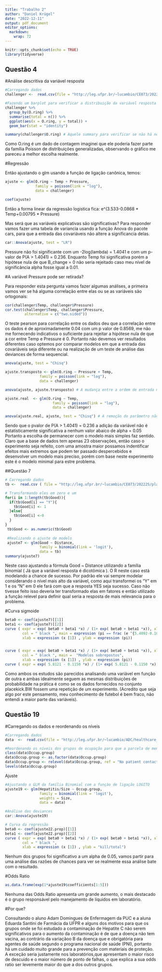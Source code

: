 ```yaml
---
title: "Trabalho 2"
author: "Daniel Krügel"
date: "2022-12-11"
output: pdf_document
editor_options: 
  markdown: 
    wrap: 72
---
```


```r
knitr::opts_chunk$set(echo = TRUE)
library(tidyverse)
```

## Questão 4

#Análise descritiva da variável resposta

```r
#Carregando dados
challenger <-  read.csv(file = "http://leg.ufpr.br/~lucambio/CE073/20222S/challenger.csv")

#Fazendo um barplot para verificar a distribuição da variável resposta
challenger %>% 
  group_by(O.ring) %>% 
  summarise(total = n()) %>% 
  ggplot(aes(x = O.ring, y = total)) + 
  geom_bar(stat = "identity")

summary(challenger$O.ring) # Aquele summary para verificar se não há nenhum dado faltante 

```

Como O.ring é um dado de contagem imaginei que ele poderia fazer parte
da família Poisson de distribuições generalizadas, observando o gráfico
me pareceu a melhor escolha realmente.

#Regressão

Então ajustando o glm usando a função de ligação canônica, temos:

```r
ajuste <- glm(O.ring ~ Temp + Pressure, 
              family = poisson(link = "log"),
              data = challenger)

coef(ajuste)
```

Então a forma linear da regressão logistica fica: e\^(3.533-0.0868 \*
Temp+0.00795 \* Pressure)

Mas será que as variáveis explicativas são significativas? Para
responder vamos fazer uma tabela de variancia usando a função Anova do
pacote cars, para que a entrada das covariáveis não altere a
significancia delas.

```r
car::Anova(ajuste, test = "LR")
```

Pressure não foi significante com um -2log(lambda) = 1.4041 e com um
p-valor de P(A \> 1.4041) = 0.236. Enquanto Temp foi significativa porém
a hipótese nula de que B_change = 0 não seria rejeitado caso meu nível
de significância alpha fosse igual a 0.01.

#A variável Pressure pode ser retirada?

Para responder esta pergunta vamos fazer algumas análises, a primeira
vamos ver se há alguma correlação entre elas ou se as variáveis são
ortogonais:

```r
cor(challenger$Temp, challenger$Pressure)
cor.test(challenger$Temp, challenger$Pressure,
         alternative = c("two.sided"))
```

O teste pearson para correlação entre os dados deu que a correlação
entre os dados é de aproximadamente 0.04 com um p valor de 0.8569, me
não me fornecendo indicativos o suficiente para rejeitar a hipótese nula
de que a cor entre Temp e Pressure é 0. Portanto não devemos ver
resultados diferentes caso optemos por comparar modelos em que a entrada
das covariáveis seja diferente ou na realização de um teste de análise
das deviances de forma sequencial.

```r
anova(ajuste, test = "Chisq")

ajuste.transposto <- glm(O.ring ~ Pressure + Temp, 
                family = poisson(link = "log"),
                data = challenger)

anova(ajuste, ajuste.transposto) # A mudança entre a ordem de entrada não foi significativa

ajuste.real  <- glm(O.ring ~ Temp, 
                      family = poisson(link = "log"),
                      data = challenger)

anova(ajuste.real, ajuste, test = "Chisq") # A remoção do parâmetro não foi significativa a qualidade do ajuste
```

Sendo que o pvalor de P(A \> 1.4041) = 0.236 a adição da variável não é
estatísticamente significativa a nenhum valor abaico de alpha = 0.05
Portanto a escolha de permanecer com o modelo mais simples faz sentido.
Claro que a base de dados tem apenas 23 observações, então caso o
experimento seja refeito, com uma amostra maior possamos indentificar
efeitos mais extremos que podem ter passado despercebidos e desenvolver
um modelo mais preciso, porém com base neste experimento este é o modelo
minimal para estre problema.

##Questão 7

```r
# Carregando dados
tb <-  read.csv ( file = "http://leg.ufpr.br/~lucambio/CE073/20222S/placekick.BW.csv")

# Transformando eles em zero e um
for(i in 1:length(tb$Good)){
  if(tb$Good[i] == "Y"){
    tb$Good[i] <- 1
  }else{
    tb$Good[i] <-0
  }
}
 tb$Good <- as.numeric(tb$Good)
 
 #Realizando o ajuste de modelo
 ajuste7 <- glm(Good ~ Distance,
                family = binomial(link = 'logit'), 
                data = tb)
summary(ajuste7)
```

Neste caso ajustando a fórmula Good ~ Distance utilizando a família
binomial ( Já que a variável resposta é dicotômica ). O R neste caso está modelando a chance de sucesso. Por padrão ele vai sempre modelar considerando o nível mais alto da variável, como aqui transformei os "Y" em 1 e os "N" em 0 ele fará com que a resposta YES seja sucesso. Caso não tivesse feito isso deveria ter transformado elas em fatores e então utilizado a função relevel para definir qual seria a resposta de mais relevancia para o problema.

#Curva sigmoide

```r
beta0 <- coef(ajuste7)[[1]]
beta1 <- coef(ajuste7)[[2]]
curve ( expr = exp( beta0 + beta1 *x) / (1+ exp( beta0 + beta1 *x)), xlim = c(0, 100) , 
        col = " black ", main = expression (pi == frac (e ^{5.4092-0.1062* x[1]} , 1+e ^{5.4092-0.1062* x [1]}) ), 
        xlab = expression (x [1]) , ylab = expression (pi))


curve ( expr = exp( beta0 + beta1 *x) / (1+ exp( beta0 + beta1 *x)), xlim = c(0, 100) , 
        col = " black ", main =  "Modelos sobrepostos", 
        xlab = expression (x [1]) , ylab = expression (pi))
curve ( expr = exp( 5.8121 - 0.1150 *x) / (1+ exp( 5.8121 - 0.1150 *x)), xlim = c(0, 100), col = 'red', ylab = "", xlab = "", add = TRUE)

```

Como ambos os estudos são parecidos analisando uma variável em função de
outra e ambas idealmente seguem as mesmas distribuições de probabilidade
na prática é como se os dados fornecidos no conjunto placekick.BW fossem
uma repetição de um experimento. (Acredito que seja algo por este
pensamento, meu conhecimento de futebol é bem fraco, não entendi a maior
parte das variáveis).

## Questão 19

#Carregando os dados e reordenando os níveis

```r
#Carregando dados
data  <-  read.csv(file = "http://leg.ufpr.br/~lucambio/ADC/healthcare_worker.csv") 

#Reordenando os níveis dos grupos de ocupação para que a parcela de menor contato ser o grupo controle
class(data$Occup.group)
data$Occup.group <- as.factor(data$Occup.group)
data$Occup.group <- relevel(data$Occup.group, ref = "No patient contact")
levels(data$Occup.group)
```

 Ajuste

```r
#Ajustando o GLM da família Binomial com a funçào de ligação LOGITO
ajuste19 <- glm(Hepatitis/Size ~ Occup.group, 
                family = binomial(link = 'logit'),
                weights = Size,
                data = data)

#Análise das deviances
car::Anova(ajuste19)

# Curva da regressão
beta0 <- coef(ajuste22.prop)[[1]]
beta1 <- coef(ajuste22.prop)[[2]]
curve ( expr = exp( beta0 + beta1 *x) / (1+ exp( beta0 + beta1 *x)), xlim = c(0, 4) , 
        col = " black ", 
        xlab = expression (x [1]) , ylab = "kill/total")

```

Nenhum dos grupos foi significativo a um alpha de 0.05, vamos partir
para uma análise das razões de chances para ver se realmente essa
análise bate com o resultado.

#Odds Ratio

```r
as.data.frame(exp(1*ajuste19$coefficients[1:5]))
```

Nenhuma das Odds Ratio apresenta um grande aumento, o mais destacado é o
grupo responsável pelo manejamento de líquidos em laboratório.

#Por que?

Consultando o aluno Adam Domingues de Enfermagem da PUC e a aluna
Eduarda Santini de Farmácia da UFPR e alguns dos motivos para que os
grupos onde se foi estudado a contaminação de Hepatite C não serem
significativos para o aumento da contaminação é de que a doença não tem
vacina, ao contrário da variaçãoo B da doença que e obrigatória para
agentes de saúde segundo o programa nacional de saúde (PNI), portanto há
um cuidado muito grande para a prevenção com materiais de proteção. A
exceção seria justamente nos laboratórios,que apresentam o maior risco
de descuido e o maior número de ponto de falhas, o que explica a sua
odds ratio ser levemente maior do que a dos outros grupos.
